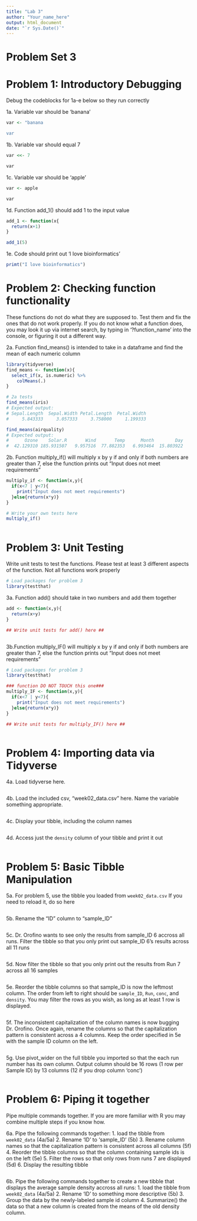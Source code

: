 ```yaml
---
title: "Lab 3"
author: "Your_name_here"
output: html_document
date: "`r Sys.Date()`"
---
```


# Problem Set 3

# Problem 1: Introductory Debugging

Debug the codeblocks for 1a-e below so they run correctly

1a. Variable var should be 'banana'
```r
var <- "banana

var
```

1b. Variable var should equal 7
```r
var <<- 7

var
```

1c. Variable var should be 'apple'
```r
var <- apple

var
```

1d. Function add_1() should add 1 to the input value
```r
add_1 <- function(x{
  return(x+1)
}

add_1(5)
```

1e. Code should print out 'I love bioinformatics'
```r
primt("I love bioinformatics")
```

# Problem 2: Checking function functionality

These functions do not do what they are supposed to. Test them and fix the ones that do not work properly. If you do not know what a function does, you may look it up via internet search, by typing in '?function_name' into the console, or figuring it out a different way. 

2a. Function find_means() is intended to take in a dataframe and find the mean of each numeric column
```r
library(tidyverse)
find_means <- function(x){
  select_if(x, is.numeric) %>%
    colMeans(.)
}
```
```r
# 2a tests
find_means(iris)
# Expected output: 
# Sepal.Length  Sepal.Width Petal.Length  Petal.Width 
#     5.843333     3.057333     3.758000     1.199333

find_means(airquality)
# Expected output:
#      Ozone    Solar.R       Wind       Temp      Month        Day 
#  42.129310 185.931507   9.957516  77.882353   6.993464  15.803922
```

2b. Function multiply_if() will multiply x by y if and only if both numbers are greater than 7, else the function prints out "Input does not meet requirements"
```r
multiply_if <- function(x,y){
  if(x<7 | y<7){
    print("Input does not meet requirements")
  }else{return(x*y)}
}
```
```r
# Write your own tests here
multiply_if()



```


# Problem 3: Unit Testing

Write unit tests to test the functions. Please test at least 3 different aspects of the function. Not all functions work properly
```r
# Load packages for problem 3
library(testthat)
```


3a. Function add() should take in two numbers and add them together
```r
add <- function(x,y){
  return(x+y)
}
```
```r
## Write unit tests for add() here ##



```



3b.Function multiply_IF() will multiply x by y if and only if both numbers are greater than 7, else the function prints out "Input does not meet requirements"
```r
# Load packages for problem 3
library(testthat)

### function DO NOT TOUCH this one###
multiply_IF <- function(x,y){
  if(x<7 | y<7){
    print("Input does not meet requirements")
  }else{return(x*y)}
}
```
```r
## Write unit tests for multiply_IF() here ##



```


# Problem 4: Importing data via Tidyverse

4a. Load tidyverse here.
```r

```

4b. Load the included csv, "week02_data.csv" here. Name the variable something appropriate.
```r

```

4c. Display your tibble, including the column names
```r

```

4d. Access just the `density` column of your tibble and print it out
```r

```

# Problem 5: Basic Tibble Manipulation

5a. For problem 5, use the tibble you loaded from `week02_data.csv` If you need to reload it, do so here
```r

```

5b. Rename the "ID" column to "sample_ID"
```r

```

5c. Dr. Orofino wants to see only the results from sample_ID 6 accross all runs. Filter the tibble so that you only print out sample_ID 6's results across all 11 runs
```r

```

5d. Now filter the tibble so that you only print out the results from Run 7 across all 16 samples
```r

```

5e. Reorder the tibble columns so that sample_ID is now the leftmost column. The order from left to right should be `sample_ID`, `Run`, `conc`, and `density`. You may filter the rows as you wish, as long as at least 1 row is displayed.
```r

```

5f. The inconsistent capitalization of the column names is now bugging Dr. Orofino. Once again, rename the columns so that the capitalization pattern is consistent across a 4 columns. Keep the order specified in 5e with the sample ID column on the left.
```r

```

5g. Use pivot_wider on the full tibble you imported so that the each run number has its own column. Output column should be 16 rows (1 row per Sample ID) by 13 columns (12 if you drop column 'conc')
```r

```


# Problem 6: Piping it together

Pipe multiple commands together. If you are more familiar with R you may combine multiple steps if you know how. 

6a. Pipe the following commands together:
  1. load the tibble from `week02_data` (4a/5a)
  2. Rename 'ID' to 'sample_ID' (5b)
  3. Rename column names so that the capitalization pattern is consistent across all columns (5f)
  4. Reorder the tibble columns so that the column containing sample ids is on the left (5e)
  5. Filter the rows so that only rows from runs 7 are displayed (5d)
  6. Display the resulting tibble
```r

```

6b. Pipe the following commands together to create a new tibble that displays the average sample density accross all runs:
  1. load the tibble from `week02_data` (4a/5a)
  2. Rename 'ID' to something more descriptive (5b)
  3. Group the data by the newly-labeled sample id column
  4. Summarize() the data so that a new column is created from the means of the old density column.
```r

```
  
